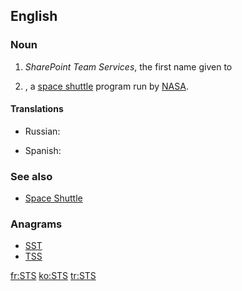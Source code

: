 ==English==
{{wikipedia}}

===Noun===
{{en-abbr}}

# {{context|computing}} ''SharePoint Team Services'', the first name given to {{w|Microsoft SharePoint Foundation}}
# {{space}} {{w|Space Transportation System}}, a [[space shuttle]] program run by [[NASA]].

====Translations====
{{trans-top|SharePoint Team Services}}
{{trans-mid}}
{{trans-bottom}}

{{trans-top|Space Transportation System}}
* Russian: {{t-|ru|МТКК}}
{{trans-mid}}
* Spanish: {{t-|es|transbordador espacial|m}}
{{trans-bottom}}

===See also===
* [[Space Shuttle]]

===Anagrams===
* [[SST]]
* [[TSS#English|TSS]]

[[fr:STS]]
[[ko:STS]]
[[tr:STS]]